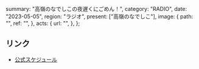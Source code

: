   summary: "高嶺のなでしこの夜遅くにごめん！",
  category: "RADIO",
  date: "2023-05-05",
  region: "ラジオ",
  present: ["高嶺のなでしこ"],
  image: {
    path: "",
    ref: "",
  },
  acts: {
    url: "",
  },
};

## リンク

- [公式スケジュール](https://takanenonadeshiko.jp/?p=1008)

